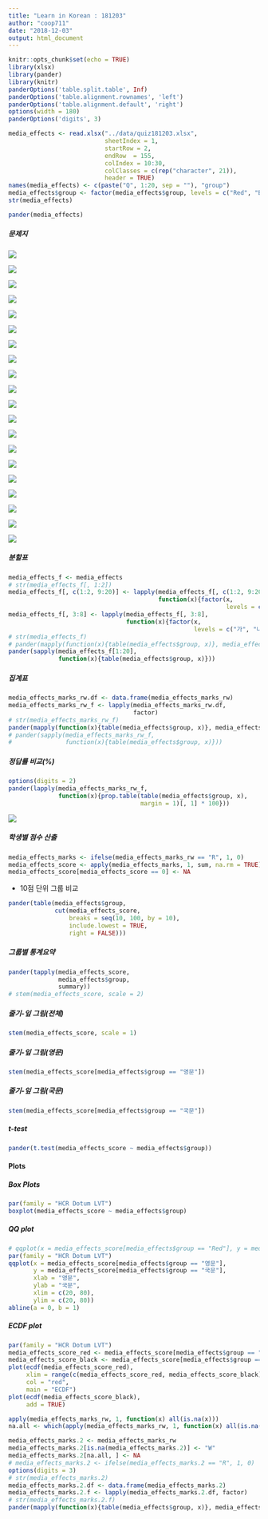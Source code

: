 ```yaml
---
title: "Learn in Korean : 181203"
author: "coop711"
date: "2018-12-03"
output: html_document
---
```


<!--
#### Data 

#### Excel 자료 읽어들이기 

* excel 파일을 잘 읽어들이는 `xlsx` 패키지를 올려놓고, 자료구조에 맞춰 argument 설정.
    * Sheet 번호, startRow, colIndex, header 의 용도 파악. 
-->

```r
knitr::opts_chunk$set(echo = TRUE)
library(xlsx)
library(pander)
library(knitr)
panderOptions('table.split.table', Inf)
panderOptions('table.alignment.rownames', 'left')
panderOptions('table.alignment.default', 'right')
options(width = 180)
panderOptions('digits', 3)
```

```r
media_effects <- read.xlsx("../data/quiz181203.xlsx", 
                           sheetIndex = 1, 
                           startRow = 2, 
                           endRow  = 155, 
                           colIndex = 10:30, 
                           colClasses = c(rep("character", 21)), 
                           header = TRUE)
names(media_effects) <- c(paste("Q", 1:20, sep = ""), "group")
media_effects$group <- factor(media_effects$group, levels = c("Red", "Black"), labels = c("영문", "국문"))
str(media_effects)
```

```r
pander(media_effects)
```

##### 문제지

![](../pics/Hanauer_Q1.png)

![](../pics/Hanauer_Q2.png)

![](../pics/Hanauer_Q3.png)

![](../pics/Hanauer_Q4.png)

![](../pics/Hanauer_Q5.png)

![](../pics/Hanauer_Q6.png)

![](../pics/Hanauer_Q7.png)

![](../pics/Hanauer_Q8.png)

![](../pics/Hanauer_Q9.png)

![](../pics/Hanauer_Q10.png)

![](../pics/Hanauer_Q11.png)

![](../pics/Hanauer_Q12.png)

![](../pics/Hanauer_Q13.png)

![](../pics/Hanauer_Q14.png)

![](../pics/Hanauer_Q15.png)

![](../pics/Hanauer_Q16.png)

![](../pics/Hanauer_Q17.png)

![](../pics/Hanauer_Q18.png)

![](../pics/Hanauer_Q19.png)

![](../pics/Hanauer_Q20.png)

##### 분할표

```r
media_effects_f <- media_effects
# str(media_effects_f[, 1:2])
media_effects_f[, c(1:2, 9:20)] <- lapply(media_effects_f[, c(1:2, 9:20)],
                                          function(x){factor(x, 
                                                             levels = c("가", "나", "다", "라"))})
media_effects_f[, 3:8] <- lapply(media_effects_f[, 3:8], 
                                 function(x){factor(x, 
                                                    levels = c("가", "나", "다", "라", "마"))})
# str(media_effects_f)
# pander(mapply(function(x){table(media_effects$group, x)}, media_effects_f[1:20]))
pander(sapply(media_effects_f[1:20], 
              function(x){table(media_effects$group, x)}))
```

<!--
#### 점수 계산

* 정답 맞춰보기
    * 정답 읽어들이기. `what = ""`로 설정하여 `char`취급. 

```r
(ans <- scan("../data/media_effects_ans.txt", what = ""))
```

    * 각 학생들의 답안과 맞춰보기 위하여 정답표 작성.
    * 문항별로 정답과 비교하기 위하여 각 문항을 리스트의 원소로 분리
    * `split()` 의 기능과 한계에 유의. `factor` 성격으로부터 `1, 10, 11, ..., 2, 20, ..., 3, 4, 5, ... , 9`로 순서를 잡게 되므로 다시 한번 정리할 필요.
    
    
```r
(ans_l <- split(ans, f = paste("A", 1:20, sep = "")))
(ans_l_2 <- ans_l[paste("A", 1:20, sep = "")])

# ans.mat <- matrix(rep(ans, each = nrow(media_effects)), nrow = 70)
# head(ans.mat)
```

##### 정답과 대조하여 R(Right)/W(Wrong)으로 표시 
    
* 채점표라는 의미의 `media_effects_marks` 로 저장
    
```r
pander(media_effects_marks_rw <- mapply(function(x, y) factor(ifelse(x == y, "R", "W")), y = ans_l_2, media_effects[, -21]))
# media_effects_marks <- media_effects[, -1] == ans.mat
# str(media_effects_marks_rw)
```

-->

##### 집계표

```r
media_effects_marks_rw.df <- data.frame(media_effects_marks_rw)
media_effects_marks_rw_f <- lapply(media_effects_marks_rw.df, 
                                   factor)
# str(media_effects_marks_rw_f)
pander(mapply(function(x){table(media_effects$group, x)}, media_effects_marks_rw_f, SIMPLIFY = FALSE))
# pander(sapply(media_effects_marks_rw_f, 
#               function(x){table(media_effects$group, x)}))
```

##### 정답률 비교(%)

```r
options(digits = 2)
pander(lapply(media_effects_marks_rw_f, 
              function(x){prop.table(table(media_effects$group, x), 
                                     margin = 1)[, 1] * 100}))
```

![](../pics/Hanauer_Q17_sol.png)

##### 학생별 점수 산출

<!--
    + 정답을 집계하기 위하여 "R" 갯수를 다시 산출하는 `ifelse()` 적용.
    + 4점씩 곱하면 100점 만점 기준의 점수가 됨. 
    + 조사표는 작성해서 제출했지만 빈칸이 있는 경우는 그 문항을 0점 처리, 결석의 경우는 점수가 모두 0으로 나오는 경우를  NA처리 
-->

```r
media_effects_marks <- ifelse(media_effects_marks_rw == "R", 1, 0)
media_effects_score <- apply(media_effects_marks, 1, sum, na.rm = TRUE) * 4
media_effects_score[media_effects_score == 0] <- NA
```

* 10점 단위 그룹 비교

```r
pander(table(media_effects$group, 
             cut(media_effects_score, 
                 breaks = seq(10, 100, by = 10), 
                 include.lowest = TRUE, 
                 right = FALSE)))
```

##### 그룹별 통계요약

```r
pander(tapply(media_effects_score, 
              media_effects$group, 
              summary))
# stem(media_effects_score, scale = 2)
```

##### 줄기-잎 그림(전체)

```r
stem(media_effects_score, scale = 1)
```

##### 줄기-잎 그림(영문)

```r
stem(media_effects_score[media_effects$group == "영문"])
```

##### 줄기-잎 그림(국문)

```r
stem(media_effects_score[media_effects$group == "국문"])
```

##### t-test

```r
pander(t.test(media_effects_score ~ media_effects$group))
```

#### Plots

##### Box Plots

```r
par(family = "HCR Dotum LVT")
boxplot(media_effects_score ~ media_effects$group)
```

##### QQ plot

```r
# qqplot(x = media_effects_score[media_effects$group == "Red"], y = media_effects_score[media_effects$group == "Black"], xlab = "Red", ylab = "Black")
par(family = "HCR Dotum LVT")
qqplot(x = media_effects_score[media_effects$group == "영문"], 
       y = media_effects_score[media_effects$group == "국문"], 
       xlab = "영문", 
       ylab = "국문", 
       xlim = c(20, 80), 
       ylim = c(20, 80))
abline(a = 0, b = 1)
```

##### ECDF plot

```r
par(family = "HCR Dotum LVT")
media_effects_score_red <- media_effects_score[media_effects$group == "영문" & !is.na(media_effects_score)]
media_effects_score_black <- media_effects_score[media_effects$group == "국문" & !is.na(media_effects_score)]
plot(ecdf(media_effects_score_red), 
     xlim = range(c(media_effects_score_red, media_effects_score_black)), 
     col = "red", 
     main = "ECDF")
plot(ecdf(media_effects_score_black), 
     add = TRUE)
```

<!--
##### NA의 특성 감안한 채점

* 결석한 경우와 일부 문항에 답을 내지 않은 경우를 구분하는 것이 핵심.
    + `media_effects_marks`를 그대로 이용하면 쉽게 계산되나, `is.na`학습 목적으로 `media_effects.mark.rw`에서 출발
    + 모든 문항에 NA로 답한 결석한 학생들의 인덱스를 먼저 찾아내고,
-->

```r
apply(media_effects_marks_rw, 1, function(x) all(is.na(x)))
na.all <- which(apply(media_effects_marks_rw, 1, function(x) all(is.na(x))))
```

<!--
* 정답률 계산
    + NA를 모두 오답처리한 후, 결석한 학생들만 다시 NA로 정정.
    + TRUE의 갯수를 합하여 평균. 
-->


```r
media_effects_marks.2 <- media_effects_marks_rw
media_effects_marks.2[is.na(media_effects_marks.2)] <- "W"
media_effects_marks.2[na.all, ] <- NA
# media_effects_marks.2 <- ifelse(media_effects_marks.2 == "R", 1, 0)
options(digits = 3)
# str(media_effects_marks.2)
media_effects_marks.2.df <- data.frame(media_effects_marks.2)
media_effects_marks.2.f <- lapply(media_effects_marks.2.df, factor)
# str(media_effects_marks.2.f)
pander(mapply(function(x){table(media_effects$group, x)}, media_effects_marks.2.f, SIMPLIFY = FALSE))
```

